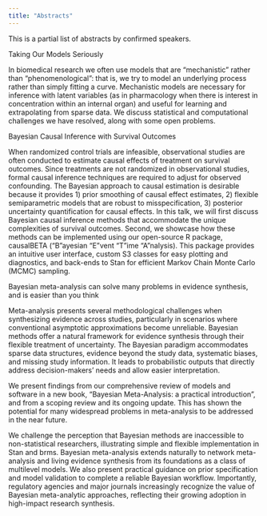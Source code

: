 ```yaml
---
title: "Abstracts"
---
```


This is a partial list of abstracts by confirmed speakers.

::: {.callout-note title="Andrew Gelman, Columbia University"}
Taking Our Models Seriously
:::

In biomedical research we often use models that are "mechanistic" rather than "phenomenological":  that is, we try to model an underlying process rather than simply fitting a curve.  Mechanistic models are necessary for inference with latent variables (as in pharmacology when there is interest in concentration within an internal organ) and useful for learning and extrapolating from sparse data.  We discuss statistical and computational challenges we have resolved, along with some open problems.

::: {.callout-note title="Arman Oganisian, Brown University"}
Bayesian Causal Inference with Survival Outcomes
:::

When randomized control trials are infeasible, observational studies are often conducted to estimate causal effects of treatment on survival outcomes. Since treatments are not randomized in observational studies, formal causal inference techniques are required to adjust for observed confounding. The Bayesian approach to causal estimation is desirable because it provides 1) prior smoothing of causal effect estimates, 2) flexible semiparametric models that are robust to misspecification, 3) posterior uncertainty quantification for causal effects. In this talk, we will first discuss Bayesian causal inference methods that accommodate the unique complexities of survival outcomes. Second, we showcase how these methods can be implemented using our open-source R package, causalBETA (“B”ayesian “E”vent “T”ime “A”nalysis). This package provides an intuitive user interface, custom S3 classes for easy plotting and diagnostics, and back-ends to Stan for efficient Markov Chain Monte Carlo (MCMC) sampling.

::: {.callout-note title="Robert Grant, BayesCamp"}
Bayesian meta-analysis can solve many problems in evidence synthesis, and is easier than you think
:::

Meta-analysis presents several methodological challenges when synthesizing evidence across studies, particularly in scenarios where conventional asymptotic approximations become unreliable. Bayesian methods offer a natural framework for evidence synthesis through their flexible treatment of uncertainty. The Bayesian paradigm accommodates sparse data structures, evidence beyond the study data, systematic biases, and missing study information. It leads to probabilistic outputs that directly address decision-makers' needs and allow easier interpretation.

We present findings from our comprehensive review of models and software in a new book, “Bayesian Meta-Analysis: a practical introduction”, and from a scoping review and its ongoing update. This has shown the potential for many widespread problems in meta-analysis to be addressed in the near future.

We challenge the perception that Bayesian methods are inaccessible to non-statistical researchers, illustrating simple and flexible implementation in Stan and brms. Bayesian meta-analysis extends naturally to network meta-analysis and living evidence synthesis from its foundations as a class of multilevel models. We also present practical guidance on prior specification and model validation to complete a reliable Bayesian workflow. Importantly, regulatory agencies and major journals increasingly recognize the value of Bayesian meta-analytic approaches, reflecting their growing adoption in high-impact research synthesis.







